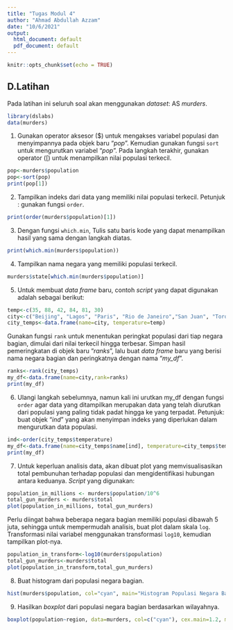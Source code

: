 ```yaml
---
title: "Tugas Modul 4"
author: "Ahmad Abdullah Azzam"
date: "10/6/2021"
output:
  html_document: default
  pdf_document: default
---
```


```r
knitr::opts_chunk$set(echo = TRUE)
```

## D.Latihan
Pada latihan ini seluruh soal akan menggunakan *dataset*: AS *murders*.
```r
library(dslabs)
data(murders)
```
1. Gunakan operator aksesor ($) untuk mengakses variabel populasi dan menyimpannya pada objek baru "*pop*". Kemudian gunakan fungsi `sort` untuk mengurutkan variabel "*pop*". Pada langkah terakhir, gunakan operator ([) untuk menampilkan nilai populasi terkecil.
```r
pop<-murders$population
pop<-sort(pop)
print(pop[1])
```
2. Tampilkan indeks dari data yang memiliki nilai populasi terkecil.
Petunjuk : gunakan fungsi `order`.
```r
print(order(murders$population)[1])
```
3. Dengan fungsi `which.min`, Tulis satu baris kode yang dapat menampilkan hasil yang sama dengan langkah diatas.
```r
print(which.min(murders$population))
```
4. Tampilkan nama negara yang memiliki populasi terkecil.
```r
murders$state[which.min(murders$population)]
```
5. Untuk membuat *data frame* baru, contoh *script* yang dapat digunakan adalah sebagai berikut:
```r
temp<-c(35, 88, 42, 84, 81, 30)
city<-c("Beijing", "Lagos", "Paris", "Rio de Janeiro","San Juan", "Toronto")
city_temps<-data.frame(name=city, temperature=temp)
```
Gunakan fungsi `rank` untuk menentukan peringkat populasi dari tiap negara bagian, dimulai dari nilai terkecil hingga terbesar. Simpan hasil pemeringkatan di objek baru "*ranks*", lalu buat *data frame* baru yang berisi nama negara bagian dan peringkatnya dengan nama "*my_df*".
```r
ranks<-rank(city_temps)
my_df<-data.frame(name=city,rank=ranks)
print(my_df)
```
6. Ulangi langkah sebelumnya, namun kali ini urutkan my_df dengan fungsi `order` agar data yang ditampilkan merupakan data yang telah diurutkan dari populasi yang paling tidak padat hingga ke yang terpadat.
Petunjuk: buat objek "*ind*" yang akan menyimpan indeks yang diperlukan dalam mengurutkan data populasi.
```r
ind<-order(city_temps$temperature)
my_df<-data.frame(name=city_temps$name[ind], temperature=city_temps$temperature[ind])
print(my_df)
```
7. Untuk keperluan analisis data, akan dibuat plot yang memvisualisasikan total pembunuhan terhadap populasi dan mengidentifikasi hubungan antara keduanya. *Script* yang digunakan:
```r
population_in_millions <- murders$population/10^6
total_gun_murders <- murders$total
plot(population_in_millions, total_gun_murders) 
```
Perlu diingat bahwa beberapa negara bagian memiliki populasi dibawah 5 juta, sehingga untuk mempermudah analisis, buat plot dalam skala `log`. Transformasi nilai variabel menggunakan transformasi `log10`, kemudian tampilkan plot-nya.
```r
population_in_transform<-log10(murders$population)
total_gun_murders<-murders$total
plot(population_in_transform,total_gun_murders)
```
8. Buat histogram dari populasi negara bagian.
```r
hist(murders$population, col="cyan", main="Histogram Populasi Negara Bagian", xlab="Population")
```
9. Hasilkan *boxplot* dari populasi negara bagian berdasarkan wilayahnya.
```r
boxplot(population~region, data=murders, col=c("cyan"), cex.main=1.2, main="BOXPLOT Populasi Negara berdasarkan wilayah")
```